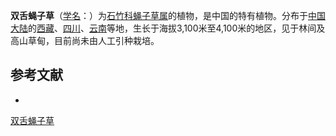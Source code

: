 {{Speciesbox
| name = 双舌蝇子草
| status = 
| status_system = 
| image =
| genus = Silene
| species = bilingua
| authority = W. W. Smith
}}

'''双舌蝇子草'''（[[学名|学名]]：{{lang|la|''Silene bilingua''}}）为[[石竹科|石竹科]][[蝇子草属|蝇子草属]]的植物，是中国的特有植物。分布于[[中国大陆|中国大陆]]的[[西藏|西藏]]、[[四川|四川]]、[[云南|云南]]等地，生长于海拔3,100米至4,100米的地区，见于林间及高山草甸，目前尚未由人工引种栽培。

== 参考文献 ==
<div class="references-small">
* {{cite web| url =http://www.bioinfo.cn/db05/KmzwSpecies.php?action=view&id=2616| title =双舌蝇子草| work =《中国高等植物数据库全库》| publisher =中国科学院微生物研究所| author =昆明植物研究所| accessdate =2009-02-23| deadurl =yes| archiveurl =https://web.archive.org/web/20160305060608/http://www.bioinfo.cn/db05/KmzwSpecies.php?action=view&id=2616| archivedate =2016-03-05}}
</div>
{{Taxonbar|from=Q10912487}}

[[Category:蝇子草属|双舌蝇子草]]


{{植物小作品}}